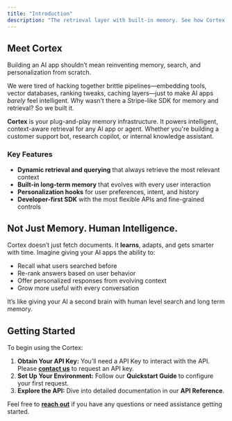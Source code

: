 ```yaml
---
title: "Introduction"
description: "The retrieval layer with built-in memory. See how Cortex personalises your LLM apps, delivers exceptional results, and delights your users with a great experience."
---
```


## Meet Cortex

Building an AI app shouldn’t mean reinventing memory, search, and personalization from scratch.

We were tired of hacking together brittle pipelines—embedding tools, vector databases, ranking tweaks, caching layers—just to make AI apps _barely_ feel intelligent. Why wasn’t there a Stripe-like SDK for memory and retrieval? So we built it.

**Cortex** is your plug-and-play memory infrastructure. It powers intelligent, context-aware retrieval for any AI app or agent. Whether you're building a customer support bot, research copilot, or internal knowledge assistant.

### Key Features

- **Dynamic retrieval and querying** that always retrieve the most relevant context
- **Built-in long-term memory** that evolves with every user interaction
- **Personalization hooks** for user preferences, intent, and history
- **Developer-first SDK** with the most flexible APIs and fine-grained controls

## Not Just Memory. Human Intelligence.

Cortex doesn’t just fetch documents. It **learns**, adapts, and gets smarter with time. Imagine giving your AI apps the ability to:

- Recall what users searched before
- Re-rank answers based on user behavior
- Offer personalized responses from evolving context
- Grow more useful with every conversation

It’s like giving your AI a second brain with human level search and long term memory.

## Getting Started

To begin using the Cortex:

1. **Obtain Your API Key:** You’ll need a API Key to interact with the API. Please [**contact us**](mailto:founders@usecortex.ai?subject=Interested%20in%20Cortex&body=Hey%20Cortex%20team%2C%0A%0AI%20had%20a%20question%20about%20the%20SDK.%20Would%20love%20to%20chat.) to request an API key.
2. **Set Up Your Environment:** Follow our **Quickstart Guide** to configure your first request.
3. **Explore the API:** Dive into detailed documentation in our **API Reference**.

Feel free to [**reach out**](mailto:founders@usecortex.ai) if you have any questions or need assistance getting started.